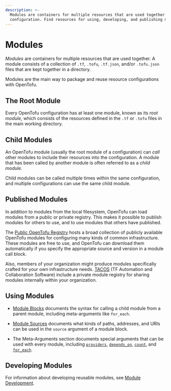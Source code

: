 ```yaml
---
description: >-
  Modules are containers for multiple resources that are used together in a
  configuration. Find resources for using, developing, and publishing modules.
---
```


# Modules

_Modules_ are containers for multiple resources that are used together. A module
consists of a collection of `.tf`, `.tofu`, `.tf.json`, and/or `.tofu.json`
files that are kept together in a directory.

Modules are the main way to package and reuse resource configurations with
OpenTofu.

## The Root Module

Every OpenTofu configuration has at least one module, known as its
_root module_, which consists of the resources defined in the `.tf` or `.tofu`
files in the main working directory.

## Child Modules

An OpenTofu module (usually the root module of a configuration) can _call_ other
modules to include their resources into the configuration. A module that has
been called by another module is often referred to as a _child module._

Child modules can be called multiple times within the same configuration, and
multiple configurations can use the same child module.

## Published Modules

In addition to modules from the local filesystem, OpenTofu can load modules
from a public or private registry. This makes it possible to publish modules for
others to use, and to use modules that others have published.

The [Public OpenTofu Registry](https://github.com/opentofu/registry/tree/main/modules) hosts a
broad collection of publicly available OpenTofu modules for configuring many
kinds of common infrastructure. These modules are free to use, and OpenTofu can
download them automatically if you specify the appropriate source and version in
a module call block.

Also, members of your organization might produce modules specifically crafted
for your own infrastructure needs. [TACOS](../../intro/tacos.mdx) (TF Automation and Collaboration Software) include a private
module registry for sharing modules internally within your organization.

## Using Modules

- [Module Blocks](../../language/modules/syntax.mdx) documents the syntax for
  calling a child module from a parent module, including meta-arguments like
  `for_each`.

- [Module Sources](../../language/modules/sources.mdx) documents what kinds of paths,
  addresses, and URIs can be used in the `source` argument of a module block.

- The Meta-Arguments section documents special arguments that can be used with
  every module, including
  [`providers`](../../language/meta-arguments/module-providers.mdx),
  [`depends_on`](../../language/meta-arguments/depends_on.mdx),
  [`count`](../../language/meta-arguments/count.mdx),
  and [`for_each`](../../language/meta-arguments/for_each.mdx).

## Developing Modules

For information about developing reusable modules, see
[Module Development](../../language/modules/develop/index.mdx).
